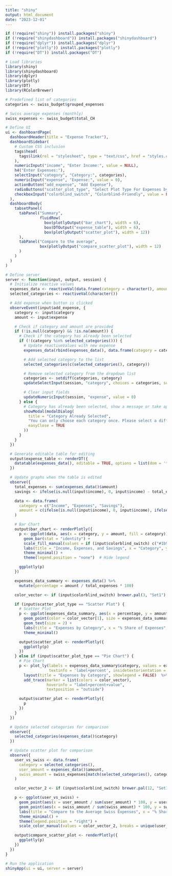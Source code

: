 ```yaml
---
title: "shiny"
output: html_document
date: "2023-12-01"
---
```


```r
if (!require("shiny")) install.packages("shiny")
if (!require("shinydashboard")) install.packages("shinydashboard")
if (!require("dplyr")) install.packages("dplyr")
if (!require("plotly")) install.packages("plotly")
if (!require("DT")) install.packages("DT")

# Load libraries
library(shiny)
library(shinydashboard)
library(dplyr)
library(plotly)
library(DT)
library(RColorBrewer)

# Predefined list of categories
categories <- swiss_budget$grouped_expenses

# Swiss average expenses (monthly)
swiss_expenses <- swiss_budget$total_CH

# Define UI
ui <- dashboardPage(
  dashboardHeader(title = "Expense Tracker"),
  dashboardSidebar(
    # Custom CSS inclusion
    tags$head(
      tags$link(rel = "stylesheet", type = "text/css", href = "styles.css")
    ),
    numericInput("income", "Enter Income:", value = NULL),
    h4("Enter Expenses:"),
    selectInput("category", "Category:", categories),
    numericInput("expense", "Expense:", value = 0),
    actionButton("add_expense", "Add Expense"),
    radioButtons("scatter_plot_type", "Select Plot Type For Expenses by Category:", choices = c("Scatter Plot", "Pie Chart"), selected = "Scatter Plot"),
    checkboxInput("colorblind_switch", "Colorblind-Friendly", value = FALSE)  # Corrected to checkboxInput
  ),
  dashboardBody(
    tabsetPanel(
      tabPanel("Summary",
               fluidRow(
                 box(plotlyOutput("bar_chart"), width = 6),
                 box(DTOutput("expense_table"), width = 6),
                 box(plotlyOutput("scatter_plot"), width = 12))
      ),
      tabPanel("Compare to the average",
               box(plotlyOutput("compare_scatter_plot"), width = 12)
      )
    )
  )
)

# Define server
server <- function(input, output, session) {
  # Initialize reactive values
  expenses_data <- reactiveVal(data.frame(category = character(), amount = numeric()))
  selected_categories <- reactiveVal(character())

  # Add expense when button is clicked
  observeEvent(input$add_expense, {
    category <- input$category
    amount <- input$expense

    # Check if category and amount are provided
    if (!is.null(category) && !is.na(amount)) {
      # Check if the category has already been selected
      if (!(category %in% selected_categories())) {
        # Update reactiveValues with new expense
        expenses_data(rbind(expenses_data(), data.frame(category = category, amount = amount)))

        # Add selected category to the list
        selected_categories(c(selected_categories(), category))

        # Remove selected category from the dropdown list
        categories <- setdiff(categories, category)
        updateSelectInput(session, "category", choices = categories, selected = NULL)

        # Clear input fields
        updateNumericInput(session, "expense", value = 0)
      } else {
        # Category has already been selected, show a message or take appropriate action
        showModal(modalDialog(
          title = "Category Already Selected",
          "You can only choose each category once. Please select a different category.",
          easyClose = TRUE
        ))
      }
    }
  })

  # Generate editable table for editing
  output$expense_table <- renderDT({
    datatable(expenses_data(), editable = TRUE, options = list(dom = 't'))
  })

  # Update graphs when the table is edited
  observe({
    total_expenses <- sum(expenses_data()$amount)
    savings <- ifelse(is.null(input$income), 0, input$income) - total_expenses

    data <- data.frame(
      category = c("Income", "Expenses", "Savings"),
      amount = c(ifelse(is.null(input$income), 0, input$income), ifelse(total_expenses == 0, 0, total_expenses), savings)
    )

    # Bar Chart
    output$bar_chart <- renderPlotly({
      p <- ggplot(data, aes(x = category, y = amount, fill = category)) +
        geom_bar(stat = "identity") +
        scale_fill_manual(values = if (input$colorblind_switch) c("#1b9e77", "#d95f02", "#7570b3") else c("#66c2a5", "#fc8d62", "#8da0cb")) +
        labs(title = "Income, Expenses, and Savings", x = "Category", y = "Amount") +
        theme_minimal() +
        theme(legend.position = "none")  # Hide legend

      ggplotly(p)
    })

    expenses_data_summary <- expenses_data() %>%
      mutate(percentage = amount / total_expenses * 100)

    color_vector <- if (input$colorblind_switch) brewer.pal(3, "Set1") else brewer.pal(3, "Pastel1")

    if (input$scatter_plot_type == "Scatter Plot") {
      # Scatter Plot
      p <- ggplot(expenses_data_summary, aes(x = percentage, y = amount, label = category)) +
        geom_point(color = color_vector[1], size = expenses_data_summary$amount * 0.01, alpha = 0.5) +
        geom_text(size = 2) +
        labs(title = "Expenses by Category", x = "% Share of Expenses", y = "Amount") +
        theme_minimal()

      output$scatter_plot <- renderPlotly({
        ggplotly(p)
      })
    } else if (input$scatter_plot_type == "Pie Chart") {
      # Pie Chart
      p <- plot_ly(labels = expenses_data_summary$category, values = expenses_data_summary$amount, type = 'pie',
                   textinfo = 'label+percent', insidetextorientation = 'radial') %>%
        layout(title = "Expenses by Category", showlegend = FALSE)  %>%
        add_trace(marker = list(colors = color_vector),
                  hoverinfo = "label+percent+value",
                  textposition = "outside")

      output$scatter_plot <- renderPlotly({
        p
      })
    }
  })

  # Update selected categories for comparison
  observe({
    selected_categories(expenses_data()$category)
  })

  # Update scatter plot for comparison
  observe({
    user_vs_swiss <- data.frame(
      category = selected_categories(),
      user_amount = expenses_data()$amount,
      swiss_amount = swiss_expenses[match(selected_categories(), categories)]
    )

    color_vector_2 <- if (input$colorblind_switch) brewer.pal(12, "Set1") else brewer.pal(12, "Pastel1")

    p <- ggplot(user_vs_swiss) +
      geom_point(aes(x = user_amount / sum(user_amount) * 100, y = user_amount, shape = "User", color = category), size = user_vs_swiss$user_amount * 0.01, alpha = 0.5) +
      geom_point(aes(x = swiss_amount / sum(swiss_amount) * 100, y = swiss_amount, shape = "Swiss", color = category),size = user_vs_swiss$user_amount * 0.01, alpha = 0.5)  +
      labs(title = "Compare to the Average Swiss Expenses", x = "% Share of Expenses", y = "Amount") +
      theme_minimal() +
      theme(legend.position = "right") +
      scale_color_manual(values = color_vector_2, breaks = unique(user_vs_swiss$category), name = "Category") 

    output$compare_scatter_plot <- renderPlotly({
      ggplotly(p)
    })
  })
}

# Run the application
shinyApp(ui = ui, server = server)



```

